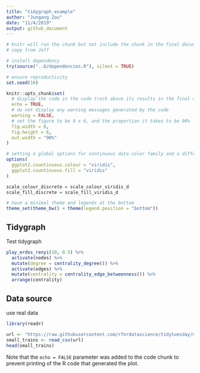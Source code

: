 ```yaml
---
title: "tidygraph_example"
author: "Jungang Zou"
date: "11/4/2019"
output: github_document
---
```




```r
# knitr will run the chunk but not include the chunk in the final document
# copy from Jeff

# install dependency
try(source("..Ω/dependencies.R"), silent = TRUE)

# ensure reproductivity
set.seed(10)

knitr::opts_chunk$set(
  # display the code in the code truck above its results in the final document
  echo = TRUE,
  # do not display any warning messages generated by the code
  warning = FALSE,
  # set the figure to be 8 x 6, and the proportion it takes to be 90%
  fig.width = 8,
  fig.height = 6, 
  out.width = "90%"
)

# setting a global options for continuous data color family and a different format to set discrete data to have a color family
options(
  ggplot2.countinuous.colour = "viridis",
  ggplot2.countinuous.fill = "viridis"
)

scale_colour_discrete = scale_colour_viridis_d
scale_fill_discrete = scale_fill_viridis_d

# have a minimal theme and legends at the bottom
theme_set(theme_bw() + theme(legend.position = "bottom"))
```

## Tidygraph

Test tidygraph 

```r
play_erdos_renyi(10, 0.5) %>% 
  activate(nodes) %>% 
  mutate(degree = centrality_degree()) %>% 
  activate(edges) %>% 
  mutate(centrality = centrality_edge_betweenness()) %>% 
  arrange(centrality)
```

## Data source

use real data

```r
library(readr)

url <- "https://raw.githubusercontent.com/rfordatascience/tidytuesday/master/data/2019/2019-02-26/small_trains.csv"
small_trains <- read_csv(url)
head(small_trains)
```

Note that the `echo = FALSE` parameter was added to the code chunk to prevent printing of the R code that generated the plot.
